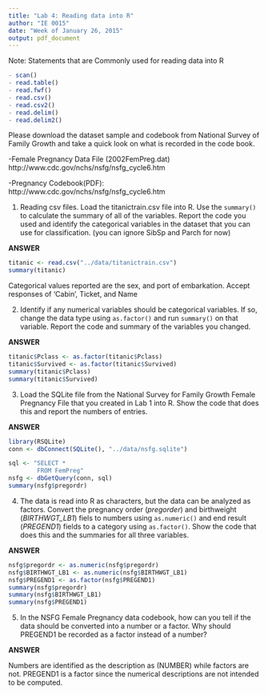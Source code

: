 ```yaml
---
title: "Lab 4: Reading data into R"
author: "IE 0015"
date: "Week of January 26, 2015"
output: pdf_document
---
```


Note: Statements that are Commonly used for reading data into R
```r
- scan()
- read.table()
- read.fwf()
- read.csv()
- read.csv2()
- read.delim()
- read.delim2()
```
Please download the dataset sample and codebook from National Survey of Family Growth and take a quick look on what is recorded in the code book.

-Female Pregnancy Data File (2002FemPreg.dat) http://www.cdc.gov/nchs/nsfg/nsfg_cycle6.htm

-Pregnancy Codebook(PDF): http://www.cdc.gov/nchs/nsfg/nsfg_cycle6.htm


1.  Reading csv files.  Load the titanictrain.csv file into R. Use the `summary()` to calculate the summary of all of the variables.  Report the code you used and identify the categorical variables in the dataset that you can use for classification. (you can ignore SibSp and Parch for now)

**ANSWER**

```r
titanic <- read.csv("../data/titanictrain.csv")
summary(titanic)
```

Categorical values reported are the sex, and port of embarkation. Accept responses of 'Cabin', Ticket, and Name

2.  Identify if any numerical variables should be categorical variables. If so, change the data type using `as.factor()` and run `summary()` on that variable.  Report the code and summary of the variables you changed.

**ANSWER**
```r
titanic$Pclass <- as.factor(titanic$Pclass)
titanic$Survived <- as.factor(titanic$Survived)
summary(titanic$Pclass)
summary(titanic$Survived)
```

3.  Load the SQLite file from the National Survey for Family Growth Female Pregnancy File that you created in Lab 1 into R. Show the code that does this and report the numbers of entries.  

**ANSWER**

```r
library(RSQLite)
conn <- dbConnect(SQLite(), "../data/nsfg.sqlite")
```
```r
sql <- "SELECT *  
        FROM FemPreg"
nsfg <- dbGetQuery(conn, sql)
summary(nsfg$pregordr)
```

4.  The data is read into R as characters, but the data can be analyzed as factors. Convert the pregnancy order (*pregorder*) and birthweight (*BIRTHWGT_LB1*) fiels to numbers using `as.numeric()` and end result (*PREGEND1*) fields to a category using `as.factor()`. Show the code that does this and the summaries for all three variables.


**ANSWER**

```r
nsfg$pregordr <- as.numeric(nsfg$pregordr)
nsfg$BIRTHWGT_LB1 <- as.numeric(nsfg$BIRTHWGT_LB1)
nsfg$PREGEND1 <- as.factor(nsfg$PREGEND1)
summary(nsfg$pregordr)
summary(nsfg$BIRTHWGT_LB1)
summary(nsfg$PREGEND1)
```

5.  In the NSFG Female Pregnancy data codebook, how can you tell if the data should be converted into a number or a factor.  Why should PREGEND1 be recorded as a factor instead of a number?

**ANSWER**

Numbers are identified as the description as (NUMBER) while factors are not.
PREGEND1 is a factor since the numerical descriptions are not intended to be computed.